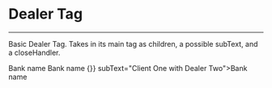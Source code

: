 
<Meta title='Financial/Dealer Tags' component={DealerTag} />

# Dealer Tag
<hr />

Basic Dealer Tag. Takes in its main tag as children, a possible subText, and a closeHandler.

<Preview withSource="open">
  <Story name="regular">
    <DealerTag>Bank name</DealerTag>
  </Story>
</Preview>

<Preview withSource="open">
  <Story name="Subtext">
    <DealerTag subText="Client One with Dealer Two">Bank name</DealerTag>
  </Story>
</Preview>

<Preview withSource="open">
  <Story name="with close">
    <DealerTag closeHandler={() => {}} subText="Client One with Dealer Two">Bank name</DealerTag>
  </Story>
</Preview>


<Props of={DealerTag} />
